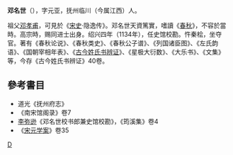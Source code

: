 '''邓名世'''（{{bd|?||?||}}），字元亚，抚州临川（今属江西）人。

祖父[[邓孝甫|邓孝甫]]，可見於《[[宋史|宋史]]·隐逸传》。邓名世天資篤實，嗜讀《[[春秋_(书)|春秋]]》，不容於當時。高宗時，赐同进士出身。绍兴四年（1134年），任史馆校勘。忤秦桧，坐夺官。著有《春秋论说》、《春秋类史》、《春秋公子谱》、《列国诸臣图》、《左氏韵语》、《国朝宰相年表》、《[[古今姓氏书辨证|古今姓氏书辨证]]》、《星极大衍数》、《大乐书》、《文集》等，今存《古今姓氏书辨证》40卷。

==參考書目==
* 道光《抚州府志》
* 《南宋馆阁录》卷7
* [[李弥逊|李弥逊]]《邓名世校书郎兼史馆校勘》，《筠溪集》卷4
* 《[[宋元学案|宋元学案]]》卷35
[[Category:宋朝歷史學家|D]]
